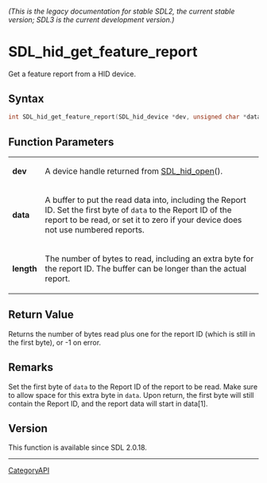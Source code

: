 ====== (This is the legacy documentation for stable SDL2, the current stable version; SDL3 is the current development version.) ======
= SDL_hid_get_feature_report =

Get a feature report from a HID device.

== Syntax ==

<syntaxhighlight lang='c'>
int SDL_hid_get_feature_report(SDL_hid_device *dev, unsigned char *data, size_t length);
</syntaxhighlight>

== Function Parameters ==

{|
|'''dev'''
|A device handle returned from [[SDL_hid_open]]().
|-
|'''data'''
|A buffer to put the read data into, including the Report ID. Set the first byte of <code>data</code> to the Report ID of the report to be read, or set it to zero if your device does not use numbered reports.
|-
|'''length'''
|The number of bytes to read, including an extra byte for the report ID. The buffer can be longer than the actual report.
|}

== Return Value ==

Returns the number of bytes read plus one for the report ID (which is still
in the first byte), or -1 on error.

== Remarks ==

Set the first byte of <code>data</code> to the Report ID of the report to
be read. Make sure to allow space for this extra byte in <code>data</code>.
Upon return, the first byte will still contain the Report ID, and the
report data will start in data[1].

== Version ==

This function is available since SDL 2.0.18.

----
[[CategoryAPI]]


